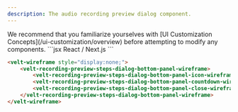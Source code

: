 ```yaml
---
description: The audio recording preview dialog component.
---
```


<Note>
We recommend that you familiarize yourselves with [UI Customization Concepts](/ui-customization/overview) before attempting to modify any components.
</Note>


<RequestExample>
```jsx React / Next.js
<VeltWireframe>
    <VeltRecordingPreviewStepsDialogWireframe.Audio.BottomPanel>
        <VeltRecordingPreviewStepsDialogWireframe.Audio.BottomPanel.Icon />
        <VeltRecordingPreviewStepsDialogWireframe.Audio.BottomPanel.Countdown />
        <VeltRecordingPreviewStepsDialogWireframe.Audio.BottomPanel.Close />
    </VeltRecordingPreviewStepsDialogWireframe.Audio.BottomPanel>
</VeltWireframe>
```

```HTML HTML
<velt-wireframe style="display:none;">
    <velt-recording-preview-steps-dialog-bottom-panel-wireframe>
		<velt-recording-preview-steps-dialog-bottom-panel-icon-wireframe></velt-recording-preview-steps-dialog-bottom-panel-icon-wireframe>
		<velt-recording-preview-steps-dialog-bottom-panel-countdown-wireframe></velt-recording-preview-steps-dialog-bottom-panel-countdown-wireframe>
		<velt-recording-preview-steps-dialog-bottom-panel-close-wireframe></velt-recording-preview-steps-dialog-bottom-panel-close-wireframe>
	</velt-recording-preview-steps-dialog-bottom-panel-wireframe>
</velt-wireframe>
```
</RequestExample>

